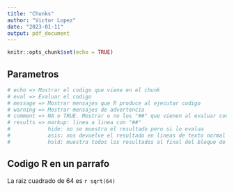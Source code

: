 ```yaml
---
title: "Chunks"
author: "Victor Lopez"
date: "2023-01-11"
output: pdf_document
---
```


```r
knitr::opts_chunk$set(echo = TRUE)
```


## Parametros

```r

# echo => Mostrar el codigo que viene en el chunk
# eval => Evaluar el codigo 
# message => Mostrar mensajes que R produce al ejecutar codigo
# warning => Mostrar mensajes de advertencia
# comment => NA o TRUE. Mostrar o no los "##" que vienen al evaluar codigo
# results => markup: linea a linea con "##"
#            hide: no se muestra el resultado pero si lo evalua
#            asis: nos devuelve el resultado en lineas de texto normal sin formato
#            hold: muestra todos los resultados al final del bloque de codigo
```

## Codigo R en un parrafo

La raiz cuadrado de 64 es `r sqrt(64)`
